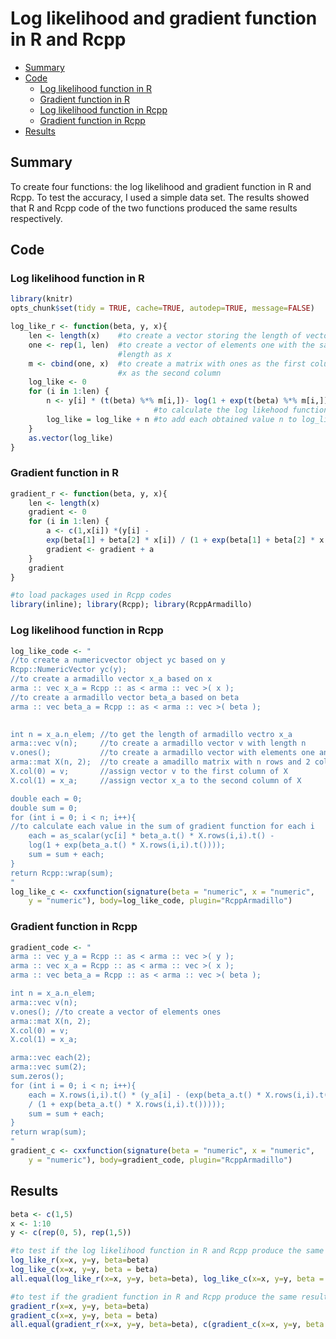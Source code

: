  
# Log likelihood and gradient function in R and Rcpp
* [Summary](#summary)
* [Code](#code)
    * [Log likelihood function in R](#log-likelihood-function-in-r)
    * [Gradient function in R](#gradient-function-in-r)
    * [Log likelihood function in Rcpp](#log-likelihood-function-in-rcpp)
    * [Gradient function in Rcpp](#gradient-function-in-rcpp)
* [Results](#results)

## Summary

To create four functions: the log likelihood and gradient function in R and Rcpp. To test the accuracy, I used a simple data set. The results showed that R and Rcpp code of the two functions produced the same results respectively.

## Code    
### Log likelihood function in R
```r
library(knitr)
opts_chunk$set(tidy = TRUE, cache=TRUE, autodep=TRUE, message=FALSE)

log_like_r <- function(beta, y, x){
    len <- length(x)    #to create a vector storing the length of vector x
    one <- rep(1, len)  #to create a vector of elements one with the same 
                        #length as x
    m <- cbind(one, x)  #to create a matrix with ones as the first column and
                        #x as the second column
    log_like <- 0
    for (i in 1:len) {
        n <- y[i] * (t(beta) %*% m[i,])- log(1 + exp(t(beta) %*% m[i,]))
                                #to calculate the log likehood function for each i
        log_like = log_like + n #to add each obtained value n to log_like
    }
    as.vector(log_like)
}
```

### Gradient function in R
```r
gradient_r <- function(beta, y, x){
    len <- length(x)
    gradient <- 0
    for (i in 1:len) {
        a <- c(1,x[i]) *(y[i] - 
        exp(beta[1] + beta[2] * x[i]) / (1 + exp(beta[1] + beta[2] * x[i])))
        gradient <- gradient + a
    }
    gradient
}
```
```r
#to load packages used in Rcpp codes
library(inline); library(Rcpp); library(RcppArmadillo)
```

### Log likelihood function in Rcpp    
```r
log_like_code <- "
//to create a numericvector object yc based on y
Rcpp::NumericVector yc(y); 
//to create a armadillo vector x_a based on x
arma :: vec x_a = Rcpp :: as < arma :: vec >( x ); 
//to create a armadillo vector beta_a based on beta    
arma :: vec beta_a = Rcpp :: as < arma :: vec >( beta );
    

int n = x_a.n_elem; //to get the length of armadillo vectro x_a
arma::vec v(n);     //to create a armadillo vector v with length n
v.ones();           //to create a armadillo vector with elements one and length n
arma::mat X(n, 2);  //to create a amadillo matrix with n rows and 2 columns
X.col(0) = v;       //assign vector v to the first column of X
X.col(1) = x_a;     //assign vector x_a to the second column of X

double each = 0; 
double sum = 0;
for (int i = 0; i < n; i++){
//to calculate each value in the sum of gradient function for each i
    each = as_scalar(yc[i] * beta_a.t() * X.rows(i,i).t() -
    log(1 + exp(beta_a.t() * X.rows(i,i).t())));
    sum = sum + each;
}
return Rcpp::wrap(sum);
"
log_like_c <- cxxfunction(signature(beta = "numeric", x = "numeric",
    y = "numeric"), body=log_like_code, plugin="RcppArmadillo")
```

### Gradient function in Rcpp  
```r
gradient_code <- "
arma :: vec y_a = Rcpp :: as < arma :: vec >( y ); 
arma :: vec x_a = Rcpp :: as < arma :: vec >( x );
arma :: vec beta_a = Rcpp :: as < arma :: vec >( beta );

int n = x_a.n_elem; 
arma::vec v(n); 
v.ones(); //to create a vector of elements ones
arma::mat X(n, 2);
X.col(0) = v; 
X.col(1) = x_a;

arma::vec each(2); 
arma::vec sum(2);
sum.zeros();
for (int i = 0; i < n; i++){
    each = X.rows(i,i).t() * (y_a[i] - (exp(beta_a.t() * X.rows(i,i).t()) 
    / (1 + exp(beta_a.t() * X.rows(i,i).t()))));
    sum = sum + each;
}
return wrap(sum);
"
gradient_c <- cxxfunction(signature(beta = "numeric", x = "numeric",
    y = "numeric"), body=gradient_code, plugin="RcppArmadillo")
```

## Results

```r
beta <- c(1,5) 
x <- 1:10
y <- c(rep(0, 5), rep(1,5))

#to test if the log likelihood function in R and Rcpp produce the same result
log_like_r(x=x, y=y, beta=beta)
log_like_c(x=x, y=y, beta = beta)
all.equal(log_like_r(x=x, y=y, beta=beta), log_like_c(x=x, y=y, beta = beta))

#to test if the gradient function in R and Rcpp produce the same result
gradient_r(x=x, y=y, beta=beta)
gradient_c(x=x, y=y, beta = beta)
all.equal(gradient_r(x=x, y=y, beta=beta), c(gradient_c(x=x, y=y, beta = beta)))
```




